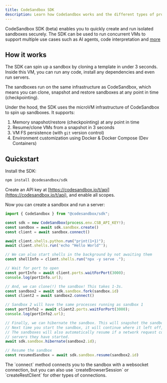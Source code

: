 ```yaml
---
title: CodeSandbox SDK
description: Learn how CodeSandbox works and the different types of projects you can create and develop.
---
```



<Hero
  title="CodeSandbox SDK"
  subtitle="Programmatically spin up (AI) sandboxes"
/>

CodeSandbox SDK (beta) enables you to quickly create and run isolated sandboxes securely.
The SDK can be used to run concurrent VMs to support multiple use cases such as AI agents, code interpretation and [more](/sdk/use-cases.mdx)

## How it works

The SDK can spin up a sandbox by cloning a template in under 3 seconds. Inside this VM, you can run any code, install any dependencies and even run servers.

The sandboxes run on the same infrastructure as CodeSandbox, which means you can clone, snapshot and restore sandboxes at any point in time (checkpointing).

Under the hood, the SDK uses the microVM infrastructure of CodeSandbox to spin up sandboxes. It supports:

1. Memory snapshot/restore (checkpointing) at any point in time
2. Resume/clone VMs from a snapshot in 3 seconds
3. VM FS persistence (with `git` version control)
4. Environment customization using Docker & Docker Compose (Dev Containers)

## Quickstart

Install the SDK:

```bash
npm install @codesandbox/sdk
```

Create an API key at [https://codesandbox.io/t/api](https://codesandbox.io/t/api), and enable all scopes.

Now you can create a sandbox and run a server:

```js
import { CodeSandbox } from "@codesandbox/sdk";

const sdk = new CodeSandbox(process.env.CSB_API_KEY!);
const sandbox = await sdk.sandbox.create()
const client = await sandbox.connect()

await client.shells.python.run("print(1+1)");
await client.shells.run('echo "Hello World"');

// We can also start shells in the background by not awaiting them
const shellInfo = client.shells.run("npx -y serve .");

// Wait for port to open
const portInfo = await client.ports.waitForPort(3000);
console.log(portInfo.url);

// And, we can clone(!) the sandbox! This takes 1-3s.
const sandbox2 = await sdk.sandbox.fork(sandbox.id)
const client2 = await sandbox2.connect()

// Sandbox 2 will have the same processes running as sandbox 1
const portInfo2 = await client2.ports.waitForPort(3000);
console.log(portInfo2.url);

// Finally, we can hibernate the sandbox. This will snapshot the sandbox and stop it.
// Next time you start the sandbox, it will continue where it left off, as we created a memory snapshot.
// The sandboxes will also automatically resume if a network request comes in for the
// servers they have started.
await sdk.sandbox.hibernate(sandbox2.id);

// Resume the sandbox
const resumedSandbox = await sdk.sandbox.resume(sandbox2.id)
```

<Callout>
The `connect` method connects you to the sandbox with a websocket connection, but you can also use `createBrowserSession` or `createRestClient` for other types of connections.
</Callout>
